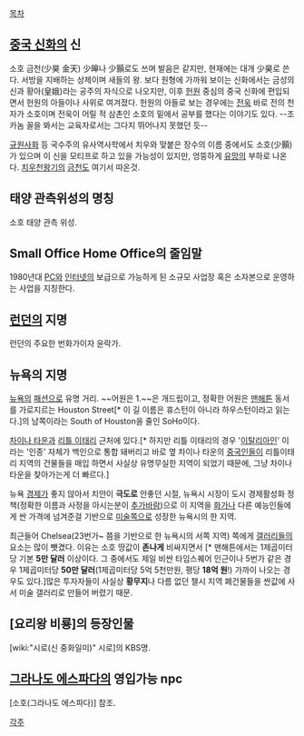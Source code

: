 [[목차]]

== [[중국 신화]]의 신 ==
소호 금천(少昊 金天)
少皞나 少顥로도 쓰며 발음은 같지만, 현재에는 대개 少昊로 쓴다.
서방을 지배하는 상제이며 새들의 왕.
보다 원형에 가까워 보이는 신화에서는 금성의 신과 황아(皇娥)라는 공주의 자식으로 나오지만, 이후 [[헌원]] 중심의 중국 신화에 편입되면서 헌원의 아들이나 사위로 여겨졌다. 헌원의 아들로 보는 경우에는 [[전욱]] 바로 전의 천자가 소호이며 전욱이 어릴 적 삼촌인 소호의 밑에서 공부를 했다는 이야기도 있다. --조카놈 꼴을 봐서는 교육자로서는 그다지 뛰어나지 못했던 듯--

[[규원사화]] 등 국수주의 유사역사학에서 치우와 맞붙은 장수의 이름 중에서도 소호(少顥)가 있으며 이 신을 모티프로 하고 있을 가능성이 있지만, 엉뚱하게 [[유망]]의 부하로 나온다. [[치우천왕기]]의 [[금천]]도 여기서 따온것.

== 태양 관측위성의 명칭 ==
소호 태양 관측 위성.

== Small Office Home Office의 줄임말 ==
1980년대 [[PC]]와 [[인터넷]]의 보급으로 가능하게 된 소규모 사업장 혹은 소자본으로 운영하는 사업을 지칭한다.

== [[런던]]의 지명 ==
런던의 주요한 번화가이자 윤락가.

== 뉴욕의 지명 ==
[[뉴욕]]의 [[패션]]으로 유명 거리. ~~어원은 1.~~은 개드립이고, 정확한 어원은 [[맨해튼]] 동서를 가로지르는 Houston Street[* 이 길 이름은 휴스턴이 아니라 하우스턴이라고 읽는다.]의 남쪽이라는 South of Houston을 줄인 SoHo이다.

[[차이나 타운]]과 [[리틀 이태리]] 근처에 있다.[* 하지만 리틀 이태리의 경우 '[[이탈리아]]인' 이라는 '인종' 자체가 백인으로 통합 돼버리고 바로 옆 차이나 타운의 [[중국]]인들이 리틀이태리 지역의 건물들을 매입 하면서 사실상 유명무실한 지역이 되었기 때문에, 그냥 차이나 타운을 찾아가는게 더 빠르다.]

뉴욕 [[경제]]가 좋지 않아서 치안이 '''극도로''' 안좋던 시절, 뉴욕시 시장이 도시 경제활성화 정책(정확한 이름과 사정을 아시는분이 [[추가바람]])으로 이 지역을 [[화가]]나 다른 예능인들에게 싼 가격에 넘겨준걸 기반으로 [[미술]]쪽으로 성장한 뉴욕시의 한 지역.

최근들어 Chelsea(23번가~ 쯤을 기반으로 한 뉴욕시의 서쪽 지역) 쪽에게 [[갤러리]]들의 요소는 많이 뺏겼다. 이유는 소호 땅값이 '''존나게''' 비싸지면서 [* 맨해튼에서는 1제곱미터당 기본 '''5만 달러''' 이상이다. 그 중에서도 제일 비싼 타임스퀘어 인근이나 5번가 같은 경우 1제곱미터당 '''50만 달러'''(1제곱미터당 5억 5천만원, 평당 '''18억 원'''!) 가까이 나오는 경우도 있다.]많은 투자자들이 사실상 '''황무지'''나 다름 없던 챌시 지역 폐건물들을 싼값에 사서 미술 갤러리로 만들어 버렸기 때문.

== [요리왕 비룡]의 등장인물 ==
[wiki:"시로(신 중화일미)" 시로]의 KBS명.

== [[그라나도 에스파다]]의 영입가능 npc ==
[소호(그라나도 에스파다)] 참조.


[[각주]]
